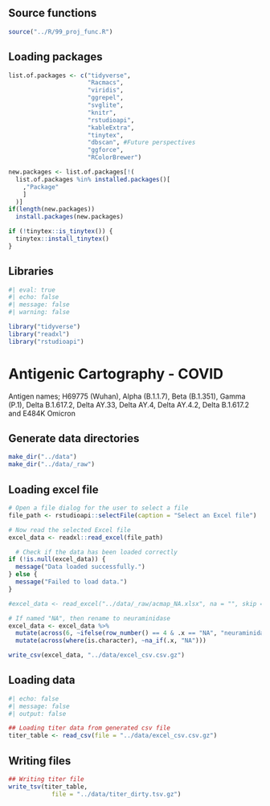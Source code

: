 ## Source functions
```r
source("../R/99_proj_func.R")
```

## Loading packages
```r
list.of.packages <- c("tidyverse", 
                      "Racmacs", 
                      "viridis", 
                      "ggrepel", 
                      "svglite", 
                      "knitr",
                      "rstudioapi", 
                      "kableExtra",
                      "tinytex",
                      "dbscan", #Future perspectives
                      "ggforce",
                      "RColorBrewer")

new.packages <- list.of.packages[!(
  list.of.packages %in% installed.packages()[
    ,"Package"
    ]
  )]
if(length(new.packages)) 
  install.packages(new.packages)

if (!tinytex::is_tinytex()) {
  tinytex::install_tinytex()
}

```
## Libraries

```r
#| eval: true
#| echo: false
#| message: false
#| warning: false

library("tidyverse")
library("readxl")
library("rstudioapi")
```

# Antigenic Cartography - COVID

Antigen names; H69775 (Wuhan), Alpha (B.1.1.7), Beta (B.1.351), Gamma (P.1), Delta B.1.617.2, Delta AY.33, Delta AY.4, Delta AY.4.2, Delta B.1.617.2 and E484K Omicron

## Generate data directories
```r
make_dir("../data")
make_dir("../data/_raw")
```

## Loading excel file

```r
# Open a file dialog for the user to select a file
file_path <- rstudioapi::selectFile(caption = "Select an Excel file")

# Now read the selected Excel file
excel_data <- readxl::read_excel(file_path)

  # Check if the data has been loaded correctly
if (!is.null(excel_data)) {
  message("Data loaded successfully.")
} else {
  message("Failed to load data.")
}

#excel_data <- read_excel("../data/_raw/acmap_NA.xlsx", na = "", skip = 0)  ## AUTOMATE

# If named "NA", then rename to neuraminidase
excel_data <- excel_data %>%
  mutate(across(6, ~ifelse(row_number() == 4 & .x == "NA", "neuraminidase", .x))) |>
  mutate(across(where(is.character), ~na_if(.x, "NA")))

write_csv(excel_data, "../data/excel_csv.csv.gz")
```


## Loading data
```r
#| echo: false
#| message: false
#| output: false

## Loading titer data from generated csv file
titer_table <- read_csv(file = "../data/excel_csv.csv.gz")
```

## Writing files
```r
## Writing titer file
write_tsv(titer_table,
            file = "../data/titer_dirty.tsv.gz")
```

